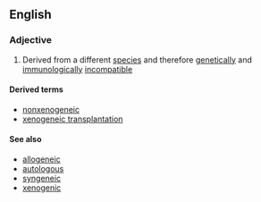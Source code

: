 ==English==

===Adjective===
{{en-adj|-}}

# {{lb|en|genetics}} Derived from a different [[species]] and therefore [[genetically]] and [[immunologically]] [[incompatible]]

====Derived terms====
* [[nonxenogeneic]]
* [[xenogeneic transplantation]]

====See also====
* [[allogeneic]]
* [[autologous]]
* [[syngeneic]]
* [[xenogenic]]